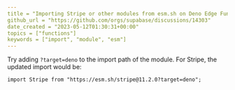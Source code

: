```yaml
---
title = "Importing Stripe or other modules from esm.sh on Deno Edge Functions throws an error"
github_url = "https://github.com/orgs/supabase/discussions/14303"
date_created = "2023-05-12T01:30:31+00:00"
topics = ["functions"]
keywords = ["import", "module", "esm"]
---
```


Try adding `?target=deno` to the import path of the module. For Stripe, the updated import would be:

```
import Stripe from "https://esm.sh/stripe@11.2.0?target=deno";
```
